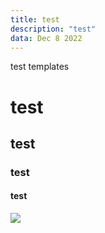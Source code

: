 ```yaml
---
title: test
description: "test"
data: Dec 8 2022
---
```


test templates

# test
## test
### test
#### test
![](https://raw.githubusercontent.com/gledfish/blog-releted-file/main/netlify/netlify.png?token=GHSAT0AAAAAAB4CC5LV7R7XU6RB7343FN36Y4RNVBA)


